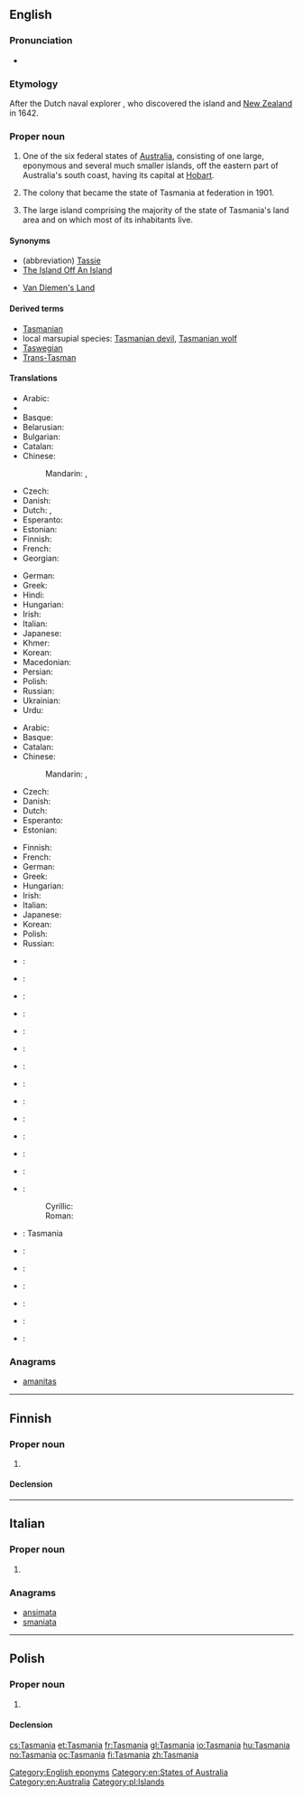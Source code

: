 ==English==
{{wikipedia|Tasmania}}

===Pronunciation===
* {{rhymes|eɪniə}}

===Etymology===
After the Dutch naval explorer {{w|Abel Tasman}}, who discovered the island and [[New Zealand]] in 1642.

===Proper noun===
{{en-proper noun}}

# One of the six federal states of [[Australia]], consisting of one large, eponymous and several much smaller islands, off the eastern part of Australia's south coast, having its capital at [[Hobart]].
# {{context|historical}} The colony that became the state of Tasmania at federation in 1901.
# The large island comprising the majority of the state of Tasmania's land area and on which most of its inhabitants live.

====Synonyms====
* (abbreviation) [[Tassie]] {{qualifier|colloquial}}
* [[The Island Off An Island]] {{qualifier|colloquial}}
* {{qualifier|older}} [[Van Diemen's Land]]

====Derived terms====
* [[Tasmanian]]
* local marsupial species: [[Tasmanian devil]], [[Tasmanian wolf]]
* [[Taswegian]] {{qualifier|colloquial}}
* [[Trans-Tasman]] {{qualifier|colloquial}}

====Translations====
{{trans-top|Australian state}}
* Arabic: {{t-|ar|تاسمانيا|f|tr=tasmaaniya}}
* {{trreq|hy}}
* Basque: {{t-|eu|Tasmania}}
* Belarusian: {{t-|be|Тасманія|f|tr=Tasmánija|sc=Cyrl}}
* Bulgarian: {{t-|bg|Тасмания|f|tr=Tasmánija|sc=Cyrl}}
* Catalan: {{t-|ca|Tasmània|f}}
* Chinese:
*: Mandarin: {{t-|cmn|塔斯馬尼亞|sc=Hani}}, {{t-|cmn|塔斯马尼亚|tr=Tǎsīmǎníyà|sc=Hani}}
* Czech: {{t-|cs|Tasmánie|f}}
* Danish: {{t-|da|Tasmanien}}
* Dutch: {{t+|nl|Tasmanië}}, {{t-|nl|Tasmania}}
* Esperanto: {{t-|eo|Tasmanio}}
* Estonian: {{t-|et|Tasmaania}}
* Finnish: {{t+|fi|Tasmania}}
* French: {{t+|fr|Tasmanie}}
* Georgian: {{t-|ka|ტასმანია|tr=tasmania|sc=Geor}}
{{trans-mid}}
* German: {{t-|de|Tasmanien|n}}
* Greek: {{t-|el|Τασμανία|f|tr=Tasmanía}}
* Hindi: {{t-|hi|तस्मानिया|m|tr=tasmāniyā|sc=Deva}}
* Hungarian: {{t+|hu|Tasmania}}
* Irish: {{t-|ga|Tasmáin|f|alt=an Tasmáin}}
* Italian: {{t-|it|Tasmania}}
* Japanese: {{t-|ja|タスマニア|tr=Tasumania}}
* Khmer: {{t-|km|តាស្មានី|sc=Khmr|tr=taasmienii}}
* Korean: {{t-|ko|태즈메이니아|tr=Taejeumeinia|sc=Kore}}
* Macedonian: {{t-|mk|Тасманија|f|tr=Tasmánija}}
* Persian: {{t-|fa|تاسمانی|tr=Tâsmâni|sc=fa-Arab}}
* Polish: {{t-|pl|Tasmania|f}}
* Russian: {{t-|ru|Тасмания|f|tr=Tasmánija}}
* Ukrainian: {{t-|uk|Тасманія|f|tr=Tasmánija|sc=Cyrl}}
* Urdu: {{t-|ur|تسمانیا|m|tr=tasmāniyā|sc=ur-Arab}}
{{trans-bottom}}

{{trans-top|island comprising majority of state}}
* Arabic: {{t-|ar|تاسمانيا|f|tr=tasmaaniya}}
* Basque: {{t-|eu|Tasmania}}
* Catalan: {{t-|ca|Tasmània|f}}
* Chinese:
*: Mandarin: {{t-|cmn|塔斯馬尼亞|alt=塔斯馬尼亞（島）|sc=Hani}}, {{t-|cmn|塔斯马尼亚|alt=塔斯馬尼亞（岛）|tr=Tǎsīmǎníyà [dǎo]|sc=Hani}}
* Czech: {{t-|cs|Tasmánie|f}}
* Danish: {{t-|da|Tasmanien}}
* Dutch: {{t+|nl|Tasmanië}}
* Esperanto: {{t-|eo|Tasmanio}}
* Estonian: {{t-|et|Tasmaania}}
{{trans-mid}}
* Finnish: {{t+|fi|Tasmania}}
* French: {{t+|fr|Tasmanie}}
* German: {{t-|de|Tasmanien|n}}
* Greek: {{t-|el|Τασμανία|f|tr=Tasmanía}}
* Hungarian: {{t+|hu|Tasmania}}
* Irish: {{t-|ga|Tasmáin|f|alt=an Tasmáin}}
* Italian: {{t-|it|Tasmania}}
* Japanese: {{t-|ja|タスマニア|tr=Tasumania}}
* Korean: {{t-|ko|태즈메이니아|tr=Taejeumeinia|sc=Kore}}
* Polish: {{t-|pl|Tasmania|f}}
* Russian: {{t-|ru|Тасмания|f|tr=Tasmánija}}
{{trans-bottom}}

{{checktrans-top}}
* {{ttbc|bg}}: {{t-|bg|Тасмания}}
* {{ttbc|gl}}: {{t+|gl|Tasmania}}
* {{ttbc|ka}}: {{t-|ka|ტასმანია|sc=Georg}}
* {{ttbc|is}}: {{t-|is|Tasmanía}}
* {{ttbc|io}}: {{t+|io|Tasmania}}
* {{ttbc|id}}: {{t-|id|Tasmania}}
* {{ttbc|ia}}: {{t-|ia|Tasmania}}
* {{ttbc|lt}}: {{t-|lt|Tasmanija}}
* {{ttbc|lb}}: {{t-|lb|Tasmanien}}
{{trans-mid}}
* {{ttbc|no}}: {{t+|no|Tasmania}}
* {{ttbc|nn}}: {{t-|nn|Tasmania}}
* {{ttbc|fa}}: {{t-|fa|تاسمانی|sc=fa-Arab}}
* {{ttbc|pt}}: {{t-|pt|Tasmânia}}
* {{ttbc|sh}}:
*: Cyrillic: {{t-|sh|Тасманија|f|sc=Cyrl}}
*: Roman: {{t-|sh|Tasmanija|f}}
* {{ttbc|scn}}: Tasmania
* {{ttbc|sk}}: {{t-|sk|Tasmánia}}
* {{ttbc|sl}}: {{t-|sl|Tasmanija}}
* {{ttbc|es}}: {{t-|es|Tasmania}}
* {{ttbc|sv}}: {{t+|sv|Tasmanien}}
* {{ttbc|ta}}: {{t-|ta|தாஸ்மானியா|sc=Taml}}
* {{ttbc|th}}: {{t-|th|รัฐแทสเมเนีย|sc=Thai}}
{{trans-bottom}}

===Anagrams===
* [[amanitas#English|amanitas]]

[[Category:English eponyms]]
[[Category:en:States of Australia]]
[[Category:en:Australia]]

----

==Finnish==

===Proper noun===
{{fi-proper noun}}

# {{l|en|Tasmania}}

====Declension====
{{fi-decl-kulkija|Tasmani|nopl=1}}

----

==Italian==

===Proper noun===
{{it-proper noun|g=f}}

# {{l|en|Tasmania}}

===Anagrams===
* [[ansimata#Italian|ansimata]]
* [[smaniata#Italian|smaniata]]

----

==Polish==
{{wikipedia|lang=pl}}

===Proper noun===
{{head|pl|proper noun|g=f}}

# {{l|en|Tasmania}}

====Declension====
{{pl-decl-noun-sing|Tasmania|Tasmanii|Tasmanii|Tasmanię|Tasmanią|Tasmanii|Tasmanio}}

[[Category:pl:Islands]]

[[cs:Tasmania]]
[[et:Tasmania]]
[[fr:Tasmania]]
[[gl:Tasmania]]
[[io:Tasmania]]
[[hu:Tasmania]]
[[no:Tasmania]]
[[oc:Tasmania]]
[[fi:Tasmania]]
[[zh:Tasmania]]